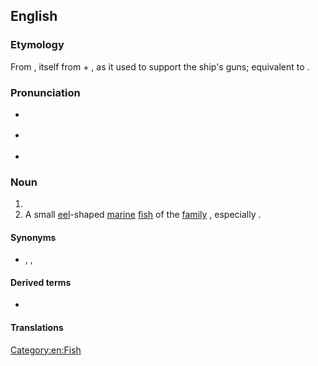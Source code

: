 {{also|Gunnel}}
==English==

===Etymology===
From {{etyl|enm|en}} {{m|enm|gonnewalle}}, itself from {{m|enm|gonne||gun}} + {{m|enm|wale}}, as it used to support the ship's guns; equivalent to {{compound|gun|wale|lang=en}}.

===Pronunciation===
* {{a|UK}} {{IPA|/‘ɡʌnəl/|lang=en}}
* {{a|US}} {{IPA|/‘ɡʌnl/|lang=en}}
* {{rhymes|ʌnəl|lang=en}}

===Noun===
{{en-noun}}

# {{alternative spelling of|gunwale|lang=en}}
# A small [[eel]]-shaped [[marine]] [[fish]] of the [[family]] {{taxlink|Pholidae|genus|noshow=1}}, especially {{taxlink|Pholis gunnellus|species|noshow=1}}.

====Synonyms====
* {{sense|eel-shaped fish}} {{l|en|gunnel fish}}, {{l|en|butterfish}}, {{l|en|rock eel}}

====Derived terms====
* {{l|en|to the gunnels}}

====Translations====
{{trans-see|gunwale}}

[[Category:en:Fish]]